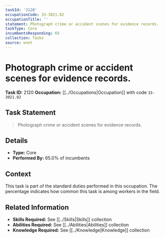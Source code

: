 ```yaml
---
taskId: '2120'
occupationCode: 33-3021.02
occupationTitle: ''
statement: Photograph crime or accident scenes for evidence records.
taskType: Core
incumbentsResponding: 65
collection: Tasks
source: onet
---
```

# Photograph crime or accident scenes for evidence records.

**Task ID:** 2120
**Occupation:** [[../Occupations|Occupation]] with code `33-3021.02`

## Task Statement

> Photograph crime or accident scenes for evidence records.

## Details

- **Type:** Core
- **Performed By:** 65.0% of incumbents

## Context

This task is part of the standard duties performed in this occupation. The percentage indicates how common this task is among workers in the field.

## Related Information

- **Skills Required:** See [[../Skills|Skills]] collection
- **Abilities Required:** See [[../Abilities|Abilities]] collection
- **Knowledge Required:** See [[../Knowledge|Knowledge]] collection
